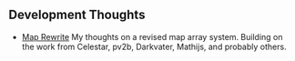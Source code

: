 ==Development Thoughts==
*[[en/Archive/Community/Users/Aygar/MapRewrite|Map Rewrite]]  My thoughts on a revised map array system.  Building on the work from Celestar, pv2b, Darkvater, Mathijs, and probably others.